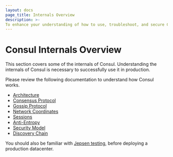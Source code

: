 ```yaml
---
layout: docs
page_title: Internals Overview
description: >-
To enhance your understanding of how to use, troubleshoot, and secure Consul, learn more about Consul's internal properties and how it works under the hood.
---
```


# Consul Internals Overview

This section covers some of the internals of Consul. Understanding the internals of Consul is necessary to successfully
use it in production.

Please review the following documentation to understand how Consul works.

- [Architecture](/docs/architecture)
- [Consensus Protocol](/docs/architecture/consensus)
- [Gossip Protocol](/docs/architecture/gossip)
- [Network Coordinates](/docs/architecture/coordinates)
- [Sessions](/docs/security/acl/auth-methods/oidc)
- [Anti-Entropy](/docs/architecture/anti-entropy)
- [Security Model](/docs/security)
- [Discovery Chain](/docs/connect/l7-traffic/discovery-chain)

You should also be familiar with [Jepsen testing](/docs/architecture/jepsen), before deploying
a production datacenter.
